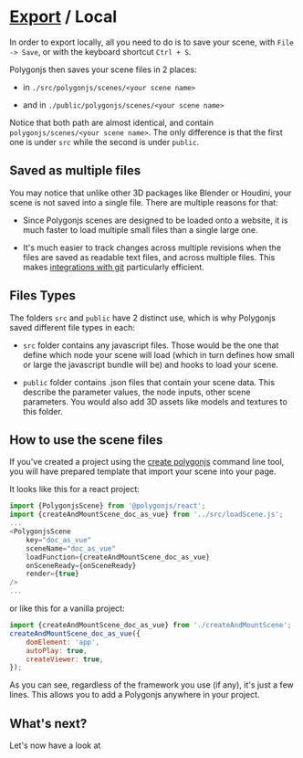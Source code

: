 # [Export](/export) / Local

In order to export locally, all you need to do is to save your scene, with `File -> Save`, or with the keyboard shortcut `Ctrl + S`.

Polygonjs then saves your scene files in 2 places:

-   in `./src/polygonjs/scenes/<your scene name>`

-   and in `./public/polygonjs/scenes/<your scene name>`

Notice that both path are almost identical, and contain `polygonjs/scenes/<your scene name>`. The only difference is that the first one is under `src` while the second is under `public`.

## Saved as multiple files

You may notice that unlike other 3D packages like Blender or Houdini, your scene is not saved into a single file. There are multiple reasons for that:

-   Since Polygonjs scenes are designed to be loaded onto a website, it is much faster to load multiple small files than a single large one.

-   It's much easier to track changes across multiple revisions when the files are saved as readable text files, and across multiple files. This makes [integrations with git](/integrations/git) particularly efficient.

## Files Types

The folders `src` and `public` have 2 distinct use, which is why Polygonjs saved different file types in each:

-   `src` folder contains any javascript files. Those would be the one that define which node your scene will load (which in turn defines how small or large the javascript bundle will be) and hooks to load your scene.

-   `public` folder contains .json files that contain your scene data. This describe the parameter values, the node inputs, other scene parameters. You would also add 3D assets like models and textures to this folder.

## How to use the scene files

If you've created a project using the [create polygonjs](/install/new) command line tool, you will have prepared template that import your scene into your page.

It looks like this for a react project:

```js
import {PolygonjsScene} from '@polygonjs/react';
import {createAndMountScene_doc_as_vue} from '../src/loadScene.js';
...
<PolygonjsScene
	key="doc_as_vue"
	sceneName="doc_as_vue"
	loadFunction={createAndMountScene_doc_as_vue}
	onSceneReady={onSceneReady}
	render={true}
/>
...
```

or like this for a vanilla project:

```js
import {createAndMountScene_doc_as_vue} from './createAndMountScene';
createAndMountScene_doc_as_vue({
	domElement: 'app',
	autoPlay: true,
	createViewer: true,
});
```

As you can see, regardless of the framework you use (if any), it's just a few lines. This allows you to add a Polygonjs anywhere in your project.

## What's next?

Let's now have a look at <DocRouterLink bang href="/docs/upgrade!" innerText="How to Upgrade Polygonjs &rarr;"></DocRouterLink>
